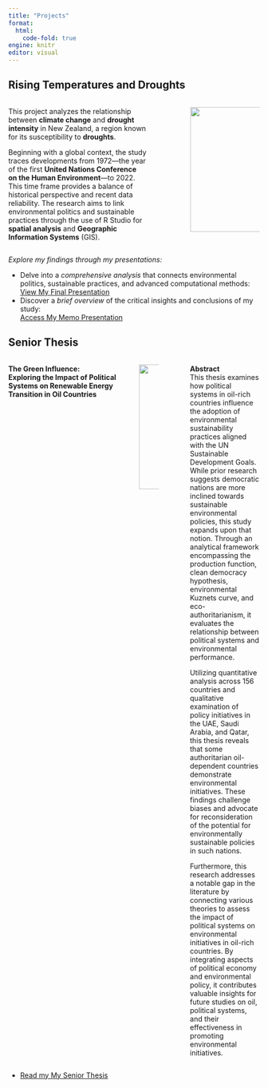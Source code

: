 ```yaml
---
title: "Projects"
format: 
  html:
    code-fold: true
engine: knitr
editor: visual
---
```

## **Rising Temperatures and Droughts**
:::: {.columns}
::: {.column width="60%"}
This project analyzes the relationship between **climate change** and **drought intensity** in New Zealand, a region known for its susceptibility to **droughts**. <br>

Beginning with a global context, the study traces developments from 1972—the year of the first **United Nations Conference on the Human Environment**—to 2022. This time frame provides a balance of historical perspective and recent data reliability. The research aims to link environmental politics and sustainable practices through the use of R Studio for **spatial analysis** and **Geographic Information Systems** (GIS).

:::

::: {.column width="10%"}
<!-- empty column to create gap -->
:::

::: {.column width="30%"}

![](images/1606830999754.png){width="250" height="auto"}  


:::

::::


*Explore my findings through my presentations:*

- Delve into a *comprehensive analysis* that connects environmental politics, sustainable practices, and advanced computational methods: <br>
[View My Final Presentation](docs/Final_Project.html) 
 <br>
- Discover a *brief overview* of the critical insights and conclusions of my study: <br>
[Access My Memo Presentation](docs/memo_Project.html) 


## **Senior Thesis**
:::: {.columns}
**The Green Influence:** 
<br> **Exploring the Impact of Political Systems on Renewable Energy Transition in Oil Countries**

::: {.column width="20%"}
 ![](images/index.png){width="250" height="auto"}
:::

::: {.column width="10%"}
<!-- empty column to create gap -->
:::

::: {.column width="70%"}
**Abstract**<br>
This thesis examines how political systems in oil-rich countries influence the adoption of environmental sustainability practices aligned with the UN Sustainable Development Goals. While prior research suggests democratic nations are more inclined towards sustainable environmental policies, this study expands upon that notion. Through an analytical framework encompassing the production function, clean democracy hypothesis, environmental Kuznets curve, and eco-authoritarianism, it evaluates the relationship between political systems and environmental performance.

Utilizing quantitative analysis across 156 countries and qualitative examination of policy initiatives in the UAE, Saudi Arabia, and Qatar, this thesis reveals that some authoritarian oil-dependent countries demonstrate environmental initiatives. These findings challenge biases and advocate for reconsideration of the potential for environmentally sustainable policies in such nations.

Furthermore, this research addresses a notable gap in the literature by connecting various theories to assess the impact of political systems on environmental initiatives in oil-rich countries. By integrating aspects of political economy and environmental policy, it contributes valuable insights for future studies on oil, political systems, and their effectiveness in promoting environmental initiatives.

:::

::::

- [Read my My Senior Thesis](docs/DiBagnoMariarosariaSP24.pdf) 

 

